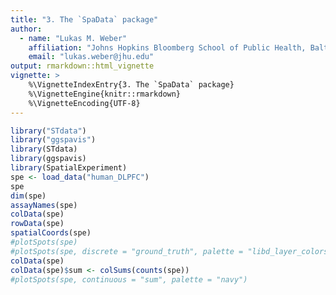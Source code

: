 ```yaml
---
title: "3. The `SpaData` package"
author:
  - name: "Lukas M. Weber"
    affiliation: "Johns Hopkins Bloomberg School of Public Health, Baltimore, USA"
    email: "lukas.weber@jhu.edu"
output: rmarkdown::html_vignette
vignette: >
    %\VignetteIndexEntry{3. The `SpaData` package}
    %\VignetteEngine{knitr::rmarkdown}
    %\VignetteEncoding{UTF-8}
---
```


```r
library("STdata")
library("ggspavis")
library(STdata)
library(ggspavis)
library(SpatialExperiment)
spe <- load_data("human_DLPFC")
spe
dim(spe)
assayNames(spe)
colData(spe)
rowData(spe)
spatialCoords(spe)
#plotSpots(spe)
#plotSpots(spe, discrete = "ground_truth", palette = "libd_layer_colors")
colData(spe)
colData(spe)$sum <- colSums(counts(spe))
#plotSpots(spe, continuous = "sum", palette = "navy")
```

